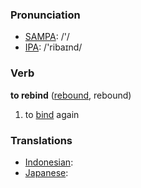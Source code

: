 === Pronunciation ===
*[[w:SAMPA|SAMPA]]: /'/
*[[w:IPA|IPA]]: /'ribaɪnd/

=== Verb ===

'''to rebind''' ([[rebound]], rebound)

# to [[bind]] again

=== Translations ===
*[[Indonesian]]: [[]]
*[[Japanese]]: [[]]